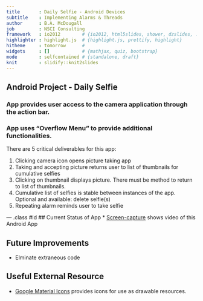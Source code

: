 ```yaml
---
title       : Daily Selfie - Android Devices
subtitle    : Implementing Alarms & Threads
author      : B.A. McDougall
job         : NSCI Consulting
framework   : io2012        # {io2012, html5slides, shower, dzslides, ...}
highlighter : highlight.js  # {highlight.js, prettify, highlight}
hitheme     : tomorrow      # 
widgets     : []            # {mathjax, quiz, bootstrap}
mode        : selfcontained # {standalone, draft}
knit        : slidify::knit2slides
---
```


## Android Project - Daily Selfie

### App provides user access to the camera application through the action bar.

### App uses "Overflow Menu" to provide additional functionalities.
There are 5 critical deliverables for this app:

1.  Clicking camera icon opens picture taking app
2.  Taking and accepting picture returns user to list of thumbnails for cumulative selfies
3.  Clicking on thumbnail displays picture.  There must be method to return to list of thumbnails.
4.  Cumulative list of selfies is stable between instances of the app. Optional and available:  delete selfie(s)
5.  Repeating alarm reminds user to take selfie

--- .class #id 
## Current Status of App
* [Screen-capture](https://youtu.be/J1baaWyhVvA) shows video of this Android App

## Future Improvements
* Elminate extraneous code

## Useful External Resource
* [Google Material Icons](https://www.google.com/design/icons/) provides icons for use as drawable resources.
